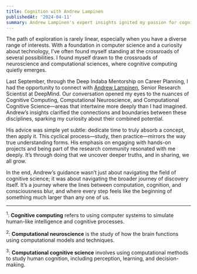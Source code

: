 ```yaml
---
title: Cognition with Andrew Lampinen
publishedAt: '2024-04-11'
summary: Andrew Lampinen's expert insights ignited my passion for cognitive computing
---
```


The path of exploration is rarely linear, especially when you have a diverse range of interests. With a foundation in computer science and a curiosity about technology, I’ve often found myself standing at the crossroads of several possibilities. I found myself drawn to the crossroads of neuroscience and computational sciences, where cognitive computing quietly emerges.

Last September, through the Deep Indaba Mentorship on Career Planning, I had the opportunity to connect with [Andrew Lampinen](https://lampinen.github.io/), Senior Research Scientist at DeepMind. Our conversation opened my eyes to the nuances of Cognitive Computing, Computational Neuroscience, and Computational Cognitive Science—areas that intertwine more deeply than I had imagined. Andrew’s insights clarified the connections and boundaries between these disciplines, sparking my curiosity about their combined potential.

His advice was simple yet subtle: dedicate time to truly absorb a concept, then apply it. This cyclical process—study, then practice—mirrors the way true understanding forms. His emphasis on engaging with hands-on projects and being part of the research community resonated with me deeply. It’s through doing that we uncover deeper truths, and in sharing, we all grow.

In the end, Andrew’s guidance wasn’t just about navigating the field of cognitive science; it was about navigating the broader journey of discovery itself. It’s a journey where the lines between computation, cognition, and consciousness blur, and where every step feels like the beginning of something much larger than any one of us.

---
<sup>1</sup>: **Cognitive computing** refers to using computer systems to simulate human-like intelligence and cognitive processes.

<sup>2</sup>: **Computational neuroscience** is the study of how the brain functions using computational models and techniques.

<sup>3</sup>:  **Computational cognitive science** involves using computational methods to study human cognition, including perception, learning, and decision-making.

